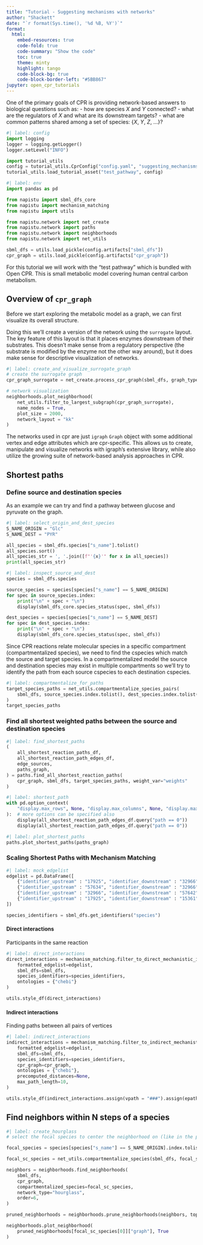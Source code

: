 ```yaml
---
title: "Tutorial - Suggesting mechanisms with networks"
author: "Shackett"
date: "`r format(Sys.time(), '%d %B, %Y')`"
format:
  html:
    embed-resources: true
    code-fold: true
    code-summary: "Show the code"
    toc: true
    theme: minty
    highlight: tango
    code-block-bg: true
    code-block-border-left: "#5BB867"
jupyter: open_cpr_tutorials
---
```


One of the primary goals of CPR is providing network-based answers to biological questions such as:
- how are species *X* and *Y* connected?
- what are the regulators of *X* and what are its downstream targets?
- what are common patterns shared among a set of species: {*X*, *Y*, *Z*, ...}?

```python
#| label: config
import logging
logger = logging.getLogger()
logger.setLevel("INFO")

import tutorial_utils
config = tutorial_utils.CprConfig("config.yaml", "suggesting_mechanisms_with_networks")
tutorial_utils.load_tutorial_asset("test_pathway", config)
```

```python
#| label: env
import pandas as pd

from napistu import sbml_dfs_core
from napistu import mechanism_matching
from napistu import utils

from napistu.network import net_create
from napistu.network import paths
from napistu.network import neighborhoods
from napistu.network import net_utils

sbml_dfs = utils.load_pickle(config.artifacts["sbml_dfs"])
cpr_graph = utils.load_pickle(config.artifacts["cpr_graph"])
```

For this tutorial we will work with the "test pathway" which is bundled with Open CPR. This is small metabolic model covering human central carbon metabolism. 

## Overview of `cpr_graph`

Before we start exploring the metabolic model as a graph, we can first visualize its overall structure. 

Doing this we'll create a version of the network using the `surrogate` layout. The key feature of this layout is that it places enzymes downstream of their substrates. This doesn't make sense from a regulatory perspective (the substrate is modified by the enzyme not the other way around), but it does make sense for descriptive visualization of networks. 

```python
#| label: create_and_visualize_surrogate_graph
# create the surrogate graph
cpr_graph_surrogate = net_create.process_cpr_graph(sbml_dfs, graph_type = "surrogate")

# network visualization
neighborhoods.plot_neighborhood(
    net_utils.filter_to_largest_subgraph(cpr_graph_surrogate),
    name_nodes = True,
    plot_size = 2000,
    network_layout = "kk" 
)
```

The networks used in cpr are just `igraph` `Graph` object with some additional vertex and edge attributes which are cpr-specific. This allows us to create, manipulate and visualize networks with igraph's extensive library, while also utilize the growing suite of network-based analysis approaches in CPR.

## Shortest paths

### Define source and destination species

As an example we can try and find a pathway between glucose and pyruvate on the graph. 

```python
#| label: select_origin_and_dest_species
S_NAME_ORIGIN = "Glc"
S_NAME_DEST = "PYR"

all_species = sbml_dfs.species["s_name"].tolist()
all_species.sort()
all_species_str = ', '.join([f"'{x}'" for x in all_species])
print(all_species_str)
```

```python
#| label: inspect_source_and_dest
species = sbml_dfs.species

source_species = species[species["s_name"] == S_NAME_ORIGIN]
for spec in source_species.index:
    print("\n" + spec + "\n")
    display(sbml_dfs_core.species_status(spec, sbml_dfs))

dest_species = species[species["s_name"] == S_NAME_DEST]
for spec in dest_species.index:
    print("\n" + spec + "\n")
    display(sbml_dfs_core.species_status(spec, sbml_dfs))
```

Since CPR reactions relate molecular species in a specific compartment (compartmentalized species), we need to find the cspecies which match the source and target species. In a compartmentalized model the source and destination species may exist in multiple compartments so we'll try to identify the path from each source cspecies to each destination cspecies.

```python
#| label: compartmentalize_for_paths
target_species_paths = net_utils.compartmentalize_species_pairs(
    sbml_dfs, source_species.index.tolist(), dest_species.index.tolist()
)
target_species_paths
```

### Find all shortest weighted paths between the source and destination species

```python
#| label: find_shortest_paths
(
    all_shortest_reaction_paths_df,
    all_shortest_reaction_path_edges_df,
    edge_sources,
    paths_graph,
) = paths.find_all_shortest_reaction_paths(
    cpr_graph, sbml_dfs, target_species_paths, weight_var="weights"
)
```

```python
#| label: shortest_path
with pd.option_context(
    "display.max_rows", None, "display.max_columns", None, "display.max_colwidth", None
):  # more options can be specified also
    display(all_shortest_reaction_path_edges_df.query("path == 0"))
    display(all_shortest_reaction_path_edges_df.query("path == 0"))
```

```python
#| label: plot_shortest_paths
paths.plot_shortest_paths(paths_graph)
```

### Scaling Shortest Paths with Mechanism Matching

```python
#| label: mock_edgelist
edgelist = pd.DataFrame([
    {"identifier_upstream" : "17925", "identifier_downstream" : "32966"}, # glu, fbp
    {"identifier_upstream" : "57634", "identifier_downstream" : "32966"}, # f6p, fbp
    {"identifier_upstream" : "32966", "identifier_downstream" : "57642"}, # fbp, dhap
    {"identifier_upstream" : "17925", "identifier_downstream" : "15361"}, # glu, pyr
])

species_identifiers = sbml_dfs.get_identifiers("species")
```

#### Direct interactions

Participants in the same reaction

```python
#| label: direct_interactions
direct_interactions = mechanism_matching.filter_to_direct_mechanistic_interactions(
    formatted_edgelist=edgelist,
    sbml_dfs=sbml_dfs,
    species_identifiers=species_identifiers,
    ontologies = {"chebi"}
)

utils.style_df(direct_interactions)
```

#### Indirect interactions

Finding paths between all pairs of vertices

```python
#| label: indirect_interactions
indirect_interactions = mechanism_matching.filter_to_indirect_mechanistic_interactions(
    formatted_edgelist=edgelist,
    sbml_dfs=sbml_dfs,
    species_identifiers=species_identifiers,
    cpr_graph=cpr_graph,
    ontologies = {"chebi"},
    precomputed_distances=None,
    max_path_length=10,
)

utils.style_df(indirect_interactions.assign(vpath = "###").assign(epath = "###"))
```

## Find neighbors within N steps of a species

```python
#| label: create_hourglass
# select the focal species to center the neighborhood on (like in the previous examples we'll use glucose

focal_species = species[species["s_name"] == S_NAME_ORIGIN].index.tolist()

focal_sc_species = net_utils.compartmentalize_species(sbml_dfs, focal_species)["sc_id"].tolist()

neighbors = neighborhoods.find_neighborhoods(
    sbml_dfs,
    cpr_graph,
    compartmentalized_species=focal_sc_species,
    network_type="hourglass",
    order=6,
)

pruned_neighborhoods = neighborhoods.prune_neighborhoods(neighbors, top_n=10)

neighborhoods.plot_neighborhood(
    pruned_neighborhoods[focal_sc_species[0]]["graph"], True
)
```
